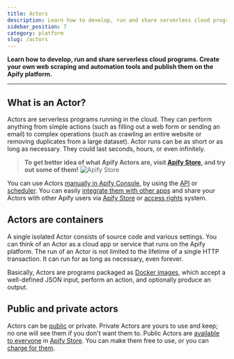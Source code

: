 ```yaml
---
title: Actors
description: Learn how to develop, run and share serverless cloud programs. Create your own web scraping and automation tools and publish them on the Apify platform.
sidebar_position: 7
category: platform
slug: /actors
---
```


**Learn how to develop, run and share serverless cloud programs. Create your own web scraping and automation tools and publish them on the Apify platform.**

---


<CardGrid>
    <Card
        title="Running actors"
        desc="In this section, you learn how to run Apify Actors. You will learn about their configuration, versioning, data retention, usage, and pricing."
        to="/platform/actors/running"
    />
    <Card
        title="Development"
        desc="Read about the technical part of building Apify actors. Learn to define actor inputs, build new versions, persist actor state, and choose base Docker images."
        to="/platform/actors/development"
    />
    <Card
        title="Publishing and monetization"
        desc="Learn about publishing, and monetizing your Actors on the Apify platform."
        to="/platform/actors/publishing"
    />
</CardGrid>

## What is an Actor?

Actors are serverless programs running in the cloud. They can perform anything from simple actions (such as filling out a web form or sending an email) to complex operations (such as crawling an entire website or removing duplicates from a large dataset). Actor runs can be as short or as long as necessary. They could last seconds, hours, or even infinitely.

> **To get better idea of what Apify Actors are, visit [Apify Store](https://apify.com/store), and try out some of them!**
> ![Apify Store](./running/images/store-google-maps-scraper.png)

You can use Actors [manually in Apify Console](https://console.apify.com/actors), by using the [API](/api/v2) or [scheduler](../schedules.md). You can easily [integrate them with other apps](../integrations/index.mdx) and share your Actors with other Apify users via [Apify Store](https://apify.com/store) or [access rights](./collaboration/access-rights) system.

## Actors are containers

A single isolated Actor consists of source code and various settings. You can think of an Actor as a cloud app or service that runs on the Apify platform. The run of an Actor is not limited to the lifetime of a single HTTP transaction. It can run for as long as necessary, even forever.

Basically, Actors are programs packaged as [Docker images](https://hub.docker.com/), which accept a well-defined JSON input, perform an action, and optionally produce an output.

## Public and private actors

Actors can be [public](./actors/running/actors-in-store) or private. Private Actors are yours to use and keep; no one will see them if you don't want them to. Public Actors are [available to everyone](./running/store.md) in [Apify Store](https://apify.com/store). You can make them free to use, or you can [charge for them](https://blog.apify.com/make-regular-passive-income-developing-web-automation-actors-b0392278d085/).


